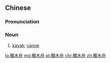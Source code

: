 {{also|独木舟}}
==Chinese==
{{zh-forms|s=独木舟}}

===Pronunciation===
{{zh-pron
|m=dúmùzhōu
|c=duk6 muk6 zau1
|mn=to̍k-bo̍k-chiu
|cat=n
}}

===Noun===
{{zh-noun}}

# [[kayak]]; [[canoe]]

[[lo:獨木舟]]
[[mg:獨木舟]]
[[pt:獨木舟]]
[[chr:獨木舟]]
[[zh:獨木舟]]